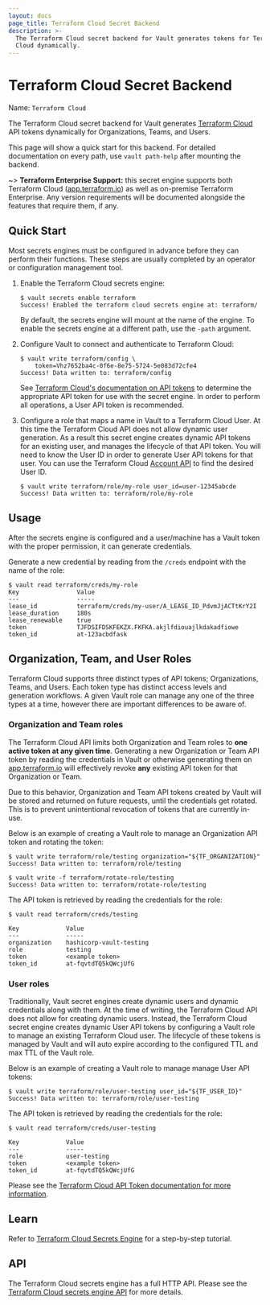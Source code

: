 ```yaml
---
layout: docs
page_title: Terraform Cloud Secret Backend
description: >-
  The Terraform Cloud secret backend for Vault generates tokens for Terraform
  Cloud dynamically.
---
```


# Terraform Cloud Secret Backend

Name: `Terraform Cloud`

The Terraform Cloud secret backend for Vault generates
[Terraform Cloud](https://www.terraform.io/cloud)
API tokens dynamically for Organizations, Teams, and Users.

This page will show a quick start for this backend. For detailed documentation
on every path, use `vault path-help` after mounting the backend.

~> **Terraform Enterprise Support:** this secret engine supports both Terraform
Cloud ([app.terraform.io](https://app.terraform.io)) as well as on-premise
Terraform Enterprise. Any version requirements will be documented alongside the
features that require them, if any.

## Quick Start

Most secrets engines must be configured in advance before they can perform their
functions. These steps are usually completed by an operator or configuration
management tool.

1. Enable the Terraform Cloud secrets engine:

   ```shell-session
   $ vault secrets enable terraform
   Success! Enabled the terraform cloud secrets engine at: terraform/
   ```

   By default, the secrets engine will mount at the name of the engine. To
   enable the secrets engine at a different path, use the `-path` argument.

1. Configure Vault to connect and authenticate to Terraform Cloud:

   ```shell-session
   $ vault write terraform/config \
       token=Vhz7652ba4c-0f6e-8e75-5724-5e083d72cfe4
   Success! Data written to: terraform/config
   ```

   See [Terraform Cloud's documentation on API
   tokens](https://www.terraform.io/docs/cloud/users-teams-organizations/api-tokens.html)
   to determine the appropriate API token for use with the secret engine. In
   order to perform all operations, a User API token is recommended.

1. Configure a role that maps a name in Vault to a Terraform Cloud User. At
   this time the Terraform Cloud API does not allow dynamic user generation. As
   a result this secret engine creates dynamic API tokens for an existing user,
   and manages the lifecycle of that API token. You will need to know the User
   ID in order to generate User API tokens for that user. You can use the
   Terraform Cloud [Account
   API](https://www.terraform.io/docs/cloud/api/account.html) to find the
   desired User ID.

   ```shell-session
   $ vault write terraform/role/my-role user_id=user-12345abcde
   Success! Data written to: terraform/role/my-role
   ```

## Usage

After the secrets engine is configured and a user/machine has a Vault token with
the proper permission, it can generate credentials.

Generate a new credential by reading from the `/creds` endpoint with the name
of the role:

```shell-session
$ vault read terraform/creds/my-role
Key                Value
---                -----
lease_id           terraform/creds/my-user/A_LEASE_ID_PdvmJjACTtKrY2I
lease_duration     180s
lease_renewable    true
token              TJFDSIFDSKFEKZX.FKFKA.akjlfdiouajlkdakadfiowe
token_id           at-123acbdfask
```

## Organization, Team, and User Roles

Terraform Cloud supports three distinct types of API tokens; Organizations,
Teams, and Users. Each token type has distinct access levels and generation
workflows. A given Vault role can manage any one of the three types at a time,
however there are important differences to be aware of.

### Organization and Team roles

The Terraform Cloud API limits both Organization and Team roles to **one active
token at any given time**. Generating a new Organization or Team API token by
reading the credentials in Vault or otherwise generating them on
[app.terraform.io](https://app.terraform.io) will effectively revoke **any**
existing API token for that Organization or Team.

Due to this behavior, Organization and Team API tokens created by Vault will be
stored and returned on future requests, until the credentials get rotated. This
is to prevent unintentional revocation of tokens that are currently in-use.

Below is an example of creating a Vault role to manage an Organization
API token and rotating the token:

```shell-session
$ vault write terraform/role/testing organization="${TF_ORGANIZATION}"
Success! Data written to: terraform/role/testing

$ vault write -f terraform/rotate-role/testing
Success! Data written to: terraform/rotate-role/testing
```

The API token is retrieved by reading the credentials for the role:

```
$ vault read terraform/creds/testing

Key             Value
---             -----
organization    hashicorp-vault-testing
role            testing
token           <example token>
token_id        at-fqvtdTQ5kQWcjUfG
```

### User roles

Traditionally, Vault secret engines create dynamic users and dynamic credentials
along with them. At the time of writing, the Terraform Cloud API does not allow
for creating dynamic users. Instead, the Terraform Cloud secret engine creates
dynamic User API tokens by configuring a Vault role to manage an existing
Terraform Cloud user. The lifecycle of these tokens is managed by Vault and
will auto expire according to the configured TTL and max TTL of the Vault
role.

Below is an example of creating a Vault role to manage manage User API tokens:

```shell-session
$ vault write terraform/role/user-testing user_id="${TF_USER_ID}"
Success! Data written to: terraform/role/user-testing
```

The API token is retrieved by reading the credentials for the role:

```
$ vault read terraform/creds/user-testing

Key             Value
---             -----
role            user-testing
token           <example token>
token_id        at-fqvtdTQ5kQWcjUfG
```

Please see the [Terraform Cloud API
Token documentation for more
information](https://www.terraform.io/docs/cloud/users-teams-organizations/api-tokens.html).

## Learn

Refer to [Terraform Cloud Secrets
Engine](https://learn.hashicorp.com/tutorials/vault/terraform-secrets-engine)
for a step-by-step tutorial.

## API

The Terraform Cloud secrets engine has a full HTTP API. Please see the
[Terraform Cloud secrets engine API](/api/secret/terraform) for more
details.
